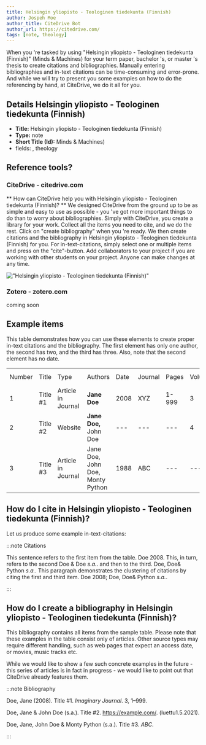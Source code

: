 ```yaml
---
title: Helsingin yliopisto - Teologinen tiedekunta (Finnish)
author: Jospeh Moe
author_title: CiteDrive Bot
author_url: https://citedrive.com/
tags: [note, theology]
---
```


When you 're tasked by using "Helsingin yliopisto - Teologinen tiedekunta (Finnish)" (Minds & Machines) for your term paper, bachelor 's, or master 's thesis to create citations and bibliographies.
Manually entering bibliographies and in-text citations can be time-consuming and error-prone. And while we will try to present you some examples on how to do the referencing by hand, at CiteDrive, we do it all for you.

## Details  Helsingin yliopisto - Teologinen tiedekunta (Finnish)
* **Title:** Helsingin yliopisto - Teologinen tiedekunta (Finnish)
* **Type:** note
* **Short Title (Id):** Minds & Machines)
* fields: , theology

## Reference tools?
### CiteDrive - citedrive.com
** How can CiteDrive help you with Helsingin yliopisto - Teologinen tiedekunta (Finnish)? **
We designed CiteDrive from the ground up to be as simple and easy to use as possible - you 've got more important things to do than to worry about bibliographies. Simply with CiteDrive, you create a library for your work. Collect all the items you need to cite, and we do the rest. Click on "create bibliography" when you 're ready. We then create citations and the bibliography in Helsingin yliopisto - Teologinen tiedekunta (Finnish) for you. For in-text-citations, simply select one or multiple items and press on the "cite"-button. Add collaborators to your project if you are working with other students on your project. Anyone can make changes at any time.


!["Helsingin yliopisto - Teologinen tiedekunta (Finnish)"](images/helsingin-yliopisto--teologinen-tiedekunta-finnish.svg "Choose Helsingin yliopisto - Teologinen tiedekunta (Finnish) in the CiteDrive App")

### Zotero - zotero.com

coming soon

## Example items

This table demonstrates how you can use these elements to create proper in-text citations and the bibliography. The first element has only one author, the second has two, and the third has three. Also, note that the second element has no date.


<table>
  <tr>
   <td>Number
   </td>
   <td>Title
   </td>
   <td>Type
   </td>
   <td>Authors
   </td>
   <td>Date
   </td>
   <td>Journal
   </td>
   <td>Pages
   </td>
   <td>Volume
   </td>
   <td>Issue
   </td>
   <td>Access Date
   </td>
  </tr>
  <tr>
   <td>1
   </td>
   <td>Title #1
   </td>
   <td>Article in Journal
   </td>
   <td><strong>Jane Doe</strong>
   </td>
   <td>2008
   </td>
   <td>XYZ
   </td>
   <td>1-999
   </td>
   <td>3
   </td>
   <td>2
   </td>
   <td>--
   </td>
  </tr>
  <tr>
   <td>
2
   </td>
   <td>Title #2
   </td>
   <td>Website
   </td>
   <td><strong>Jane Doe, </strong>John Doe
   </td>
   <td>---
   </td>
   <td>---
   </td>
   <td>---
   </td>
   <td>4
   </td>
   <td>---
   </td>
   <td>2020-05-01
   </td>
  </tr>
  <tr>
   <td>3
   </td>
   <td>Title #3
   </td>
   <td>Article in Journal
   </td>
   <td>Jane Doe, John Doe, Monty Python
   </td>
   <td>1988
   </td>
   <td>ABC
   </td>
   <td>---
   </td>
   <td>---
   </td>
   <td>16
   </td>
   <td>---
   </td>
  </tr>
</table>



## How do I cite in  Helsingin yliopisto - Teologinen tiedekunta (Finnish)?

Let us produce some example in-text-citations:

:::note Citations


This sentence refers to the first item from the table. Doe 2008. This, in turn, refers to the second Doe &amp; Doe <i>s.a.</i>.
and then to the third.  Doe, Doe&amp; Python <i>s.a.</i>.
This paragraph demonstrates the clustering of citations by citing the first and third item. Doe 2008; Doe, Doe&amp; Python <i>s.a.</i>.

:::

## How do I create a bibliography in Helsingin yliopisto - Teologinen tiedekunta (Finnish)?

This bibliography contains all items from the sample table. Please note that these examples in the table consist only of articles. Other source types may require different handling, such as web pages that expect an access date, or movies, music tracks etc.

While we would like to show a few such concrete examples in the future - this series of articles is in fact in progress - we would like to point out that CiteDrive already features them.

:::note Bibliography

Doe, Jane (2008). Title #1. <i>Imaginary Journal</i>.  3, 1–999.

Doe, Jane &amp; John  Doe (s.a.). Title #2.  https://example.com/. (luettu1.5.2021).

Doe, Jane, John Doe &amp; Monty Python (s.a.). Title #3. <i>ABC</i>.



:::


        
